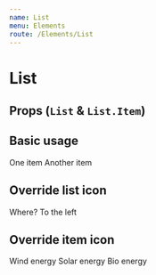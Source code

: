```yaml
---
name: List
menu: Elements
route: /Elements/List
---
```



# List

## Props (`List` & `List.Item`)
<PropsTable of={List} />

## Basic usage
<Playground wrapper={Wrapper}>
  <List>
    <List.Item>One item</List.Item>
    <List.Item>Another item</List.Item>
  </List>
</Playground>

## Override list icon
<Playground wrapper={Wrapper}>
  <List icon="arrow-left">
    <List.Item>Where?</List.Item>
    <List.Item>To the left</List.Item>
  </List>
</Playground>

## Override item icon
<Playground wrapper={Wrapper}>
  <List icon="windmill">
    <List.Item>Wind energy</List.Item>
    <List.Item icon="sun">Solar energy</List.Item>
    <List.Item icon="bio">Bio energy</List.Item>
  </List>
</Playground>
